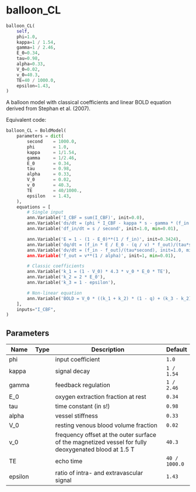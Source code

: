 # balloon_CL { #ANNarchy.extensions.bold.PredefinedModels.balloon_CL }

```python
balloon_CL(
    self,
    phi=1.0,
    kappa=1 / 1.54,
    gamma=1 / 2.46,
    E_0=0.34,
    tau=0.98,
    alpha=0.33,
    V_0=0.02,
    v_0=40.3,
    TE=40 / 1000.0,
    epsilon=1.43,
)
```

A balloon model with classical coefficients and linear BOLD equation derived from Stephan et al. (2007).

Equivalent code:

```python
balloon_CL = BoldModel(
    parameters = dict(
        second    = 1000.0,
        phi       = 1.0,
        kappa     = 1/1.54,
        gamma     = 1/2.46,
        E_0       = 0.34,
        tau       = 0.98,
        alpha     = 0.33,
        V_0       = 0.02,
        v_0       = 40.3,
        TE        = 40/1000.,
        epsilon   = 1.43,
    ),
    equations = [
        # Single input
        ann.Variable('I_CBF = sum(I_CBF)', init=0.0),
        ann.Variable('ds/dt = (phi * I_CBF - kappa * s - gamma * (f_in - 1))/second', init=0.0),
        ann.Variable('df_in/dt = s / second', init=1.0, min=0.01),

        ann.Variable('E = 1 - (1 - E_0)**(1 / f_in)', init=0.3424),
        ann.Variable('dq/dt = (f_in * E / E_0 - (q / v) * f_out)/(tau*second)', init=1.0, min=0.01),
        ann.Variable('dv/dt = (f_in - f_out)/(tau*second), init=1.0, min=0.01),
        ann.Variable('f_out = v**(1 / alpha)', init=1, min=0.01),

        # Classic coefficients
        ann.Variable('k_1 = (1 - V_0) * 4.3 * v_0 * E_0 * TE'),
        ann.Variable('k_2 = 2 * E_0'),
        ann.Variable('k_3 = 1 - epsilon'),

        # Non-linear equation
        ann.Variable('BOLD = V_0 * ((k_1 + k_2) * (1 - q) + (k_3 - k_2) * (1 - v))'),
    ],
    inputs="I_CBF",
)
```

## Parameters {.doc-section .doc-section-parameters}

| Name    | Type   | Description                                                                                          | Default       |
|---------|--------|------------------------------------------------------------------------------------------------------|---------------|
| phi     |        | input coefficient                                                                                    | `1.0`         |
| kappa   |        | signal decay                                                                                         | `1 / 1.54`    |
| gamma   |        | feedback regulation                                                                                  | `1 / 2.46`    |
| E_0     |        | oxygen extraction fraction at rest                                                                   | `0.34`        |
| tau     |        | time constant (in s!)                                                                                | `0.98`        |
| alpha   |        | vessel stiffness                                                                                     | `0.33`        |
| V_0     |        | resting venous blood volume fraction                                                                 | `0.02`        |
| v_0     |        | frequency offset at the outer surface of the magnetized vessel for fully deoxygenated blood at 1.5 T | `40.3`        |
| TE      |        | echo time                                                                                            | `40 / 1000.0` |
| epsilon |        | ratio of intra- and extravascular signal                                                             | `1.43`        |
